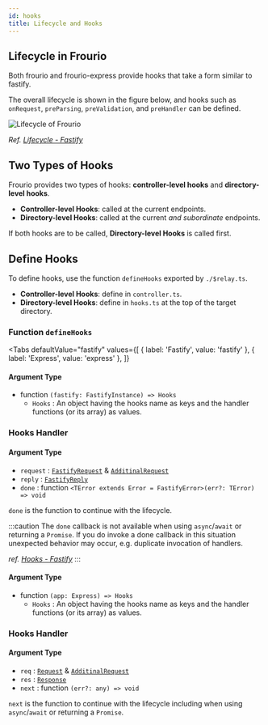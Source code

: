 ```yaml
---
id: hooks
title: Lifecycle and Hooks
---
```



## Lifecycle in Frourio

Both frourio and frourio-express provide hooks that take a form similar to fastify.

The overall lifecycle is shown in the figure below, and hooks such as `onRequest`, `preParsing`, `preValidation`, and `preHandler` can be defined.

<div style={{ textAlign: 'center' }}>
  <img src="/img/lifecycle.svg" alt='Lifecycle of Frourio' style={{ maxWidth: '300px' }} />

_Ref. [Lifecycle - Fastify](https://www.fastify.io/docs/latest/Reference/Lifecycle/)_

</div>

## Two Types of Hooks

Frourio provides two types of hooks: **controller-level hooks** and **directory-level hooks**.

- **Controller-level Hooks**: called at the current endpoints.
- **Directory-level Hooks**: called at the current _and subordinate_ endpoints.

If both hooks are to be called, **Directory-level Hooks** is called first.

## Define Hooks

To define hooks, use the function `defineHooks` exported by `./$relay.ts`.

- **Controller-level Hooks**: define in `controller.ts`.
- **Directory-level Hooks**: define in `hooks.ts` at the top of the target directory.

### Function `defineHooks`

<Tabs
  defaultValue="fastify"
  values={[
    { label: 'Fastify', value: 'fastify' },
    { label: 'Express', value: 'express' },
  ]}
>
<TabItem value="fastify">

#### Argument Type

- function `(fastify: FastifyInstance) => Hooks`
  - `Hooks` : An object having the hooks name as keys and the handler functions (or its array) as values.

### Hooks Handler

#### Argument Type

- `request` : [`FastifyRequest`](https://www.fastify.io/docs/latest/Reference/TypeScript/#request) & [`AdditinalRequest`](/docs/reference/additionalRequest)
- `reply` : [`FastifyReply`](https://www.fastify.io/docs/latest/Reference/TypeScript/#reply)
- `done` : function `<TError extends Error = FastifyError>(err?: TError) => void`

`done` is the function to continue with the lifecycle.

:::caution
The `done` callback is not available when using `async`/`await` or returning a `Promise`. If you do invoke a done callback in this situation unexpected behavior may occur, e.g. duplicate invocation of handlers.

_ref. [Hooks - Fastify](https://www.fastify.io/docs/latest/Reference/Hooks/)_
:::

</TabItem>
<TabItem value="express">

#### Argument Type

- function `(app: Express) => Hooks`
  - `Hooks` : An object having the hooks name as keys and the handler functions (or its array) as values.

### Hooks Handler

#### Argument Type

- `req` : [`Request`](https://expressjs.com/ja/api.html#req) & [`AdditinalRequest`](/docs/reference/additionalRequest)
- `res` : [`Response`](http://expressjs.com/ja/api.html#res)
- `next` : function `(err?: any) => void`

`next` is the function to continue with the lifecycle including when using `async`/`await` or returning a `Promise`.

</TabItem>
</Tabs>
